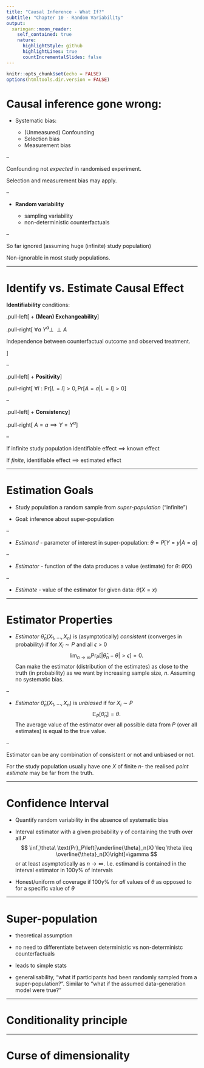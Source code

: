 ```yaml
---
title: "Causal Inference - What If?"
subtitle: "Chapter 10 - Random Variability"
output:
  xaringan::moon_reader:
    self_contained: true
    nature:
      highlightStyle: github
      highlightLines: true
      countIncrementalSlides: false
---
```


```r
knitr::opts_chunk$set(echo = FALSE)
options(htmltools.dir.version = FALSE)
```

# Causal inference gone wrong:

- Systematic bias:

  - (Unmeasured) Confounding
  - Selection bias
  - Measurement bias

--

Confounding not *expected* in randomised experiment.

Selection and measurement bias may apply.

--

- **Random variability**

  - sampling variability
  - non-deterministic counterfactuals

--

So far ignored (assuming huge (infinite) study population)

Non-ignorable in most study populations.

---

# Identify vs. Estimate Causal Effect

**Identifiability** conditions:

.pull-left[
+ **(Mean) Exchangeability**
]

.pull-right[
$\forall a\ Y^a \perp\!\!\!\perp A$

Independence between counterfactual outcome and observed treatment.

]

--

.pull-left[
+ **Positivity**
]

.pull-right[
$\forall l:\text{Pr}[L=l]>0, \text{Pr}[A=a|L=l]>0$
]

--

.pull-left[
+ **Consistency**
]

.pull-right[
$A=a\implies Y=Y^a$
]

--

If infinite study population identifiable effect $\implies$ known effect

If *finite*, identifiable effect $\implies$ estimated effect

---

# Estimation Goals

- Study population a random sample from *super-population* ("infinite")

- Goal: inference about super-population

--

- *Estimand* - parameter of interest in super-population: $\theta = P[Y=y|A=a]$

--

- *Estimator* - function of the data produces a value (estimate) for $\theta$: $\hat \theta(X)$

--

- *Estimate* - value of the estimator for given data: $\hat \theta(X=x)$

---

# Estimator Properties

- *Estimator* $\hat\theta_n(X_1,...,X_n)$ is (asymptotically) *consistent* (converges in probability) if for $X_i\sim P$ and all $\epsilon>0$
$$
\lim_{n\to\infty}\text{Pr}_P\left[|\hat\theta_n-\theta|>\epsilon\right] = 0.
$$
Can make the estimator (distribution of the estimates) as close to the truth (in probability) as we want by increasing sample size, $n$.
Assuming no systematic bias.

--

- *Estimator* $\hat\theta_n(X_1,...,X_n)$ is *unbiased* if for $X_i\sim P$
$$
\mathbb E_P[\hat\theta_n] = \theta.
$$
The average value of the estimator over all possible data from $P$ (over all estimates) is equal to the true value.

--


Estimator can be any combination of consistent or not and unbiased or not.

For the study population usually have one $X$ of finite $n$- the realised *point estimate* may be far from the truth.


---

# Confidence Interval

- Quantify random variability in the absence of systematic bias

- Interval estimator with a given probability $\gamma$ of containing the truth over all $P$
$$
\inf_\theta\ \text{Pr}_P\left[\underline{\theta}_n(X) \leq \theta \leq \overline{\theta}_n(X)\right]=\gamma
$$
or at least asymptotically as $n\to\infty$.
I.e. estimand is contained in the interval estimator in $100\gamma$% of intervals

- Honest/uniform of coverage if $100\gamma$% for *all* values of $\theta$ as opposed to for a specific value of $\theta$


---


# Super-population

- theoretical assumption

- no need to differentiate between deterministic vs non-deterministc counterfactuals

- leads to simple stats

- generalisability, "what if participants had been randomly sampled from a super-population?". Similar to "what if the assumed data-generation model were true?"


---


# Conditionality principle


---


# Curse of dimensionality
